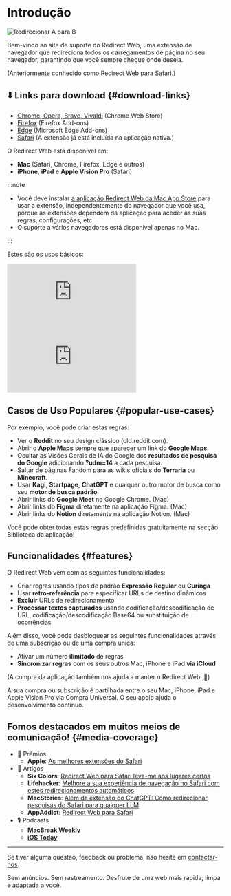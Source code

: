 
# Introdução

<div style={{display: "flex", flexDirection: "column", alignItems: "flex-start", marginBottom: "25px"}}>
  <img src={useBaseUrl("img/redirect-a-to-b.png")} style={{display: "block", minWidth: "360px", maxWidth: "500px", width: "100%", height: "auto", marginBottom: "25px"}} alt="Redirecionar A para B" />
  <ExtensionStoreLinks />
</div>

Bem-vindo ao site de suporte do Redirect Web, uma extensão de navegador que redireciona todos os carregamentos de página no seu navegador, garantindo que você sempre chegue onde deseja.

(Anteriormente conhecido como Redirect Web para Safari.)

## ⬇️ Links para download {#download-links}

- [Chrome, Opera, Brave, Vivaldi](https://chromewebstore.google.com/detail/ffglckbhfbfmdkefdmjbhpnffkcmlhdh) (Chrome Web Store)
- [Firefox](https://addons.mozilla.org/firefox/addon/redirect-web/) (Firefox Add-ons)
- [Edge](https://microsoftedge.microsoft.com/addons/detail/hmfkakfdccgdpgemaicfgngnmflefpga) (Microsoft Edge Add-ons)
- [Safari](https://apps.apple.com/app/id1571283503) (A extensão já está incluída na aplicação nativa.)

O Redirect Web está disponível em:

- **Mac** (Safari, Chrome, Firefox, Edge e outros)
- **iPhone**, **iPad** e **Apple Vision Pro** (Safari)

:::note

- Você deve instalar [a aplicação Redirect Web da Mac App Store](https://apps.apple.com/app/id1571283503) para usar a extensão, independentemente do navegador que você usa, porque as extensões dependem da aplicação para aceder às suas regras, configurações, etc.
- O suporte a vários navegadores está disponível apenas no Mac.

:::

Estes são os usos básicos:

<iframe style={{width:"100%", aspectRatio:"9/16", height:"auto", maxHeight:"60vh", maxWidth:"35vh"}} src="https://www.youtube.com/embed/NaQ5X-v-qJU" title="Vídeo de Demonstração iOS (YouTube)" frameborder="0" allow="accelerometer; autoplay; clipboard-write; encrypted-media; gyroscope; picture-in-picture; web-share" allowfullscreen></iframe>

<iframe style={{width:"100%", aspectRatio:"17/9", height:"auto", maxHeight:"100vh"}} src="https://www.youtube.com/embed/5eU89Gu73SQ" title="Vídeo de Demonstração macOS (YouTube)" frameborder="0" allow="accelerometer; autoplay; clipboard-write; encrypted-media; gyroscope; picture-in-picture; web-share" allowfullscreen></iframe>

## Casos de Uso Populares {#popular-use-cases}

Por exemplo, você pode criar estas regras:

- Ver o **Reddit** no seu design clássico (old.reddit.com).
- Abrir o **Apple Maps** sempre que aparecer um link do **Google Maps**.
- Ocultar as Visões Gerais de IA do Google dos **resultados de pesquisa do Google** adicionando **?udm=14** a cada pesquisa.
- Saltar de páginas Fandom para as wikis oficiais do **Terraria** ou **Minecraft**.
- Usar **Kagi**, **Startpage**, **ChatGPT** e qualquer outro motor de busca como seu **motor de busca padrão**.
- Abrir links do **Google Meet** no Google Chrome. (Mac)
- Abrir links do **Figma** diretamente na aplicação Figma. (Mac)
- Abrir links do **Notion** diretamente na aplicação Notion. (Mac)

Você pode obter todas estas regras predefinidas gratuitamente na secção Biblioteca da aplicação!

## Funcionalidades {#features}

O Redirect Web vem com as seguintes funcionalidades:

- Criar regras usando tipos de padrão **Expressão Regular** ou **Curinga**
- Usar **retro-referência** para especificar URLs de destino dinâmicos
- **Excluir** URLs de redirecionamento
- **Processar textos capturados** usando codificação/descodificação de URL, codificação/descodificação Base64 ou substituição de ocorrências

Além disso, você pode desbloquear as seguintes funcionalidades através de uma subscrição ou de uma compra única:

- Ativar um número **ilimitado** de regras
- **Sincronizar regras** com os seus outros Mac, iPhone e iPad **via iCloud**

(A compra da aplicação também nos ajuda a manter o Redirect Web. 🙏)

A sua compra ou subscrição é partilhada entre o seu Mac, iPhone, iPad e Apple Vision Pro via Compra Universal. O seu apoio ajuda o desenvolvimento contínuo.

## Fomos destacados em muitos meios de comunicação! {#media-coverage}

* 🏅 Prémios
    * **Apple**: [As melhores extensões do Safari](https://apps.apple.com/us/story/id1377753262)
* 📰 Artigos
    * **Six Colors**: [Redirect Web para Safari leva-me aos lugares certos](https://sixcolors.com/post/2022/11/redirect-web-for-safari-takes-me-to-the-right-places/)
    * **Lifehacker**: [Melhore a sua experiência de navegação no Safari com estes redirecionamentos automáticos](https://lifehacker.com/improve-your-safari-browsing-experience-with-these-auto-1849812013)
    * **MacStories**: [Além da extensão do ChatGPT: Como redirecionar pesquisas do Safari para qualquer LLM](https://www.macstories.net/tutorials/beyond-chatgpts-extension-how-to-redirect-safari-searches-to-any-llm/)
    * **AppAddict**: [Redirect Web para Safari](https://appaddict.app/post/redirect-web-for-safari)
* 🎙️ Podcasts
    * [**MacBreak Weekly**](https://youtu.be/I251K3L2s88?t=7427)
    * [**iOS Today**](https://youtu.be/cWkwH84b6M4?t=636)

---

Se tiver alguma questão, feedback ou problema, não hesite em [contactar-nos](contact-us).

Sem anúncios. Sem rastreamento. Desfrute de uma web mais rápida, limpa e adaptada a você.
